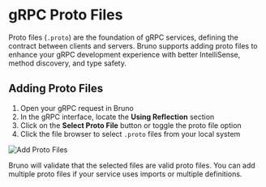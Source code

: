 # gRPC Proto Files

Proto files (`.proto`) are the foundation of gRPC services, defining the contract between clients and servers. Bruno supports adding proto files to enhance your gRPC development experience with better IntelliSense, method discovery, and type safety.

## Adding Proto Files

1. Open your gRPC request in Bruno
2. In the gRPC interface, locate the **Using Reflection** section
3. Click on the **Select Proto File** button or toggle the proto file option
4. Click the file browser to select `.proto` files from your local system

![Add Proto Files](/screenshots/send-request/grpc/5-add-probo-files.webp)

Bruno will validate that the selected files are valid proto files.
You can add multiple proto files if your service uses imports or multiple definitions.

